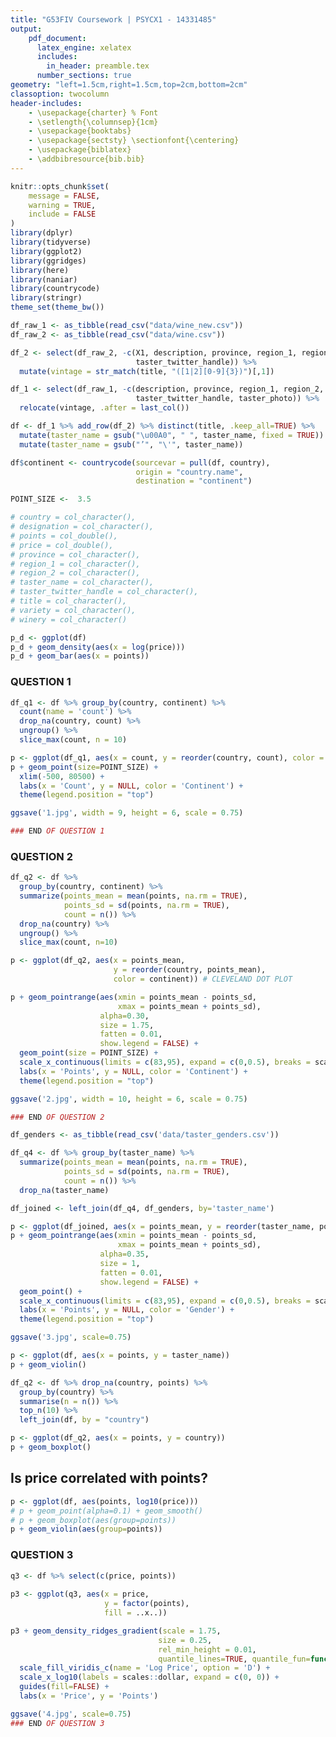 ```yaml
---
title: "G53FIV Coursework | PSYCX1 - 14331485"
output:
    pdf_document:
      latex_engine: xelatex
      includes:
        in_header: preamble.tex
      number_sections: true
geometry: "left=1.5cm,right=1.5cm,top=2cm,bottom=2cm"
classoption: twocolumn
header-includes:
    - \usepackage{charter} % Font
    - \setlength{\columnsep}{1cm}
    - \usepackage{booktabs}
    - \usepackage{sectsty} \sectionfont{\centering}
    - \usepackage{biblatex}
    - \addbibresource{bib.bib}
---
```

```r
knitr::opts_chunk$set(
	message = FALSE,
	warning = TRUE,
	include = FALSE
)
library(dplyr)
library(tidyverse)
library(ggplot2)
library(ggridges)
library(here)
library(naniar)
library(countrycode)
library(stringr)
theme_set(theme_bw())
```

```r
df_raw_1 <- as_tibble(read_csv("data/wine_new.csv"))
df_raw_2 <- as_tibble(read_csv("data/wine.csv"))

df_2 <- select(df_raw_2, -c(X1, description, province, region_1, region_2,
                            taster_twitter_handle)) %>% 
  mutate(vintage = str_match(title, "([1|2][0-9]{3})")[,1])

df_1 <- select(df_raw_1, -c(description, province, region_1, region_2,
                            taster_twitter_handle, taster_photo)) %>% 
  relocate(vintage, .after = last_col())

df <- df_1 %>% add_row(df_2) %>% distinct(title, .keep_all=TRUE) %>% 
  mutate(taster_name = gsub("\u00A0", " ", taster_name, fixed = TRUE)) %>% 
  mutate(taster_name = gsub("’", "\'", taster_name))

df$continent <- countrycode(sourcevar = pull(df, country),
                            origin = "country.name",
                            destination = "continent")

POINT_SIZE <-  3.5

# country = col_character(),
# designation = col_character(),
# points = col_double(),
# price = col_double(),
# province = col_character(),
# region_1 = col_character(),
# region_2 = col_character(),
# taster_name = col_character(), 
# taster_twitter_handle = col_character(),
# title = col_character(),
# variety = col_character(),
# winery = col_character()
```


```r
p_d <- ggplot(df)
p_d + geom_density(aes(x = log(price)))
p_d + geom_bar(aes(x = points))
```

### QUESTION 1
```r
df_q1 <- df %>% group_by(country, continent) %>%
  count(name = 'count') %>%
  drop_na(country, count) %>%  
  ungroup() %>% 
  slice_max(count, n = 10)

p <- ggplot(df_q1, aes(x = count, y = reorder(country, count), color = continent))
p + geom_point(size=POINT_SIZE) +
  xlim(-500, 80500) + 
  labs(x = 'Count', y = NULL, color = 'Continent') + 
  theme(legend.position = "top")

ggsave('1.jpg', width = 9, height = 6, scale = 0.75)

### END OF QUESTION 1
```

### QUESTION 2
```r
df_q2 <- df %>% 
  group_by(country, continent) %>%
  summarize(points_mean = mean(points, na.rm = TRUE),
            points_sd = sd(points, na.rm = TRUE),
            count = n()) %>% 
  drop_na(country) %>% 
  ungroup() %>%
  slice_max(count, n=10)

p <- ggplot(df_q2, aes(x = points_mean,
                       y = reorder(country, points_mean),
                       color = continent)) # CLEVELAND DOT PLOT

p + geom_pointrange(aes(xmin = points_mean - points_sd,
                        xmax = points_mean + points_sd),
                    alpha=0.30,
                    size = 1.75,
                    fatten = 0.01,
                    show.legend = FALSE) +
  geom_point(size = POINT_SIZE) +
  scale_x_continuous(limits = c(83,95), expand = c(0,0.5), breaks = scales::pretty_breaks(n = 8)) +
  labs(x = 'Points', y = NULL, color = 'Continent') + 
  theme(legend.position = "top")

ggsave('2.jpg', width = 10, height = 6, scale = 0.75)

### END OF QUESTION 2
```


```r
df_genders <- as_tibble(read_csv('data/taster_genders.csv'))

df_q4 <- df %>% group_by(taster_name) %>%
  summarize(points_mean = mean(points, na.rm = TRUE),
            points_sd = sd(points, na.rm = TRUE),
            count = n()) %>%  
  drop_na(taster_name)

df_joined <- left_join(df_q4, df_genders, by='taster_name')

p <- ggplot(df_joined, aes(x = points_mean, y = reorder(taster_name, points_mean), color=gender))
p + geom_pointrange(aes(xmin = points_mean - points_sd,
                        xmax = points_mean + points_sd),
                    alpha=0.35,
                    size = 1,
                    fatten = 0.01,
                    show.legend = FALSE) + 
  geom_point() + 
  scale_x_continuous(limits = c(83,95), expand = c(0,0.5), breaks = scales::pretty_breaks(n = 8)) +
  labs(x = 'Points', y = NULL, color = 'Gender') +  
  theme(legend.position = "top")

ggsave('3.jpg', scale=0.75)
```

```r
p <- ggplot(df, aes(x = points, y = taster_name))
p + geom_violin()
```   


```r
df_q2 <- df %>% drop_na(country, points) %>%
  group_by(country) %>% 
  summarise(n = n()) %>%
  top_n(10) %>%
  left_join(df, by = "country")

p <- ggplot(df_q2, aes(x = points, y = country))
p + geom_boxplot()
```

## Is price correlated with points?
```r
p <- ggplot(df, aes(points, log10(price)))
# p + geom_point(alpha=0.1) + geom_smooth()
# p + geom_boxplot(aes(group=points))
p + geom_violin(aes(group=points))
```


### QUESTION 3
```r
q3 <- df %>% select(c(price, points))
  
p3 <- ggplot(q3, aes(x = price,
                     y = factor(points),
                     fill = ..x..))

p3 + geom_density_ridges_gradient(scale = 1.75,
                                 size = 0.25,
                                 rel_min_height = 0.01,
                                 quantile_lines=TRUE, quantile_fun=function(x,...)median(x)) +
  scale_fill_viridis_c(name = 'Log Price', option = 'D') +
  scale_x_log10(labels = scales::dollar, expand = c(0, 0)) +
  guides(fill=FALSE) + 
  labs(x = 'Price', y = 'Points')

ggsave('4.jpg', scale=0.75)
### END OF QUESTION 3
```

